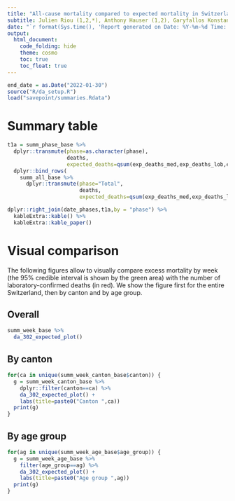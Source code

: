 ---
title: "All-cause mortality compared to expected mortality in Switzerland, February 2020 to January 2022"
subtitle: Julien Riou (1,2,*), Anthony Hauser (1,2), Garyfallos Konstantinoudis (3) <br> <p style="line-height:.7"> <font size="2">(1) Institute of Social and Preventive Medicine, University of Bern, Switzerland. (2) Federal Office of Public Health, Switzerland. (3) MRC Centre for Environment and Health, Department of Epidemiology and Biostatistics, School of Public Health, Imperial College London, London, UK. *julien.riou@bag.admin.ch </font> </p>
date: "`r format(Sys.time(), 'Report generated on Date: %Y-%m-%d Time: %H:%M')`"
output: 
  html_document:
    code_folding: hide
    theme: cosmo
    toc: true
    toc_float: true
---

```{r setup, include=FALSE}
end_date = as.Date("2022-01-30")
source("R/da_setup.R")
load("savepoint/summaries.Rdata")
```


# Summary table


```{r, fig.width=6}
t1a = summ_phase_base %>% 
  dplyr::transmute(phase=as.character(phase),
                   deaths,
                   expected_deaths=qsum(exp_deaths_med,exp_deaths_lob,exp_deaths_upb)) %>% 
  dplyr::bind_rows(
    summ_all_base %>% 
      dplyr::transmute(phase="Total",
                       deaths,
                       expected_deaths=qsum(exp_deaths_med,exp_deaths_lob,exp_deaths_upb)))

dplyr::right_join(date_phases,t1a,by = "phase") %>% 
  kableExtra::kable() %>% 
  kableExtra::kable_paper()
```


# Visual comparison

The following figures allow to visually compare excess mortality by week (the 95% credible interval is shown by the green area) with the number of laboratory-confirmed deaths (in red). We show the figure first for the entire Switzerland, then by canton and by age group.

## Overall

```{r, fig.width=6, fig.height=4}
summ_week_base %>% 
  da_302_expected_plot()
```


## By canton

```{r, fig.width=6, fig.height=4}
for(ca in unique(summ_week_canton_base$canton)) {
  g = summ_week_canton_base %>% 
    dplyr::filter(canton==ca) %>% 
    da_302_expected_plot() +
    labs(title=paste0("Canton ",ca))
  print(g)
}
```



## By age group

```{r, fig.width=6, fig.height=4}
for(ag in unique(summ_week_age_base$age_group)) {
  g = summ_week_age_base %>% 
    filter(age_group==ag) %>% 
    da_302_expected_plot() +
    labs(title=paste0("Age group ",ag))
  print(g)
}
```

